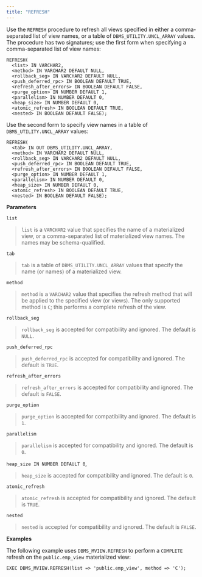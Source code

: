 ```yaml
---
title: "REFRESH"
---
```




Use the `REFRESH` procedure to refresh all views specified in either a comma-separated list of view names, or a table of `DBMS_UTILITY.UNCL_ARRAY` values. The procedure has two signatures; use the first form when specifying a comma-separated list of view names:

``` text
REFRESH(
  <list> IN VARCHAR2,
  <method> IN VARCHAR2 DEFAULT NULL,
  <rollback_seg> IN VARCHAR2 DEFAULT NULL,
  <push_deferred_rpc> IN BOOLEAN DEFAULT TRUE,
  <refresh_after_errors> IN BOOLEAN DEFAULT FALSE,
  <purge_option> IN NUMBER DEFAULT 1,
  <parallelism> IN NUMBER DEFAULT 0,
  <heap_size> IN NUMBER DEFAULT 0,
  <atomic_refresh> IN BOOLEAN DEFAULT TRUE,
  <nested> IN BOOLEAN DEFAULT FALSE);
```

Use the second form to specify view names in a table of `DBMS_UTILITY.UNCL_ARRAY` values:

``` text
REFRESH(
  <tab> IN OUT DBMS_UTILITY.UNCL_ARRAY,
  <method> IN VARCHAR2 DEFAULT NULL,
  <rollback_seg> IN VARCHAR2 DEFAULT NULL,
  <push_deferred_rpc> IN BOOLEAN DEFAULT TRUE,
  <refresh_after_errors> IN BOOLEAN DEFAULT FALSE,
  <purge_option> IN NUMBER DEFAULT 1,
  <parallelism> IN NUMBER DEFAULT 0,
  <heap_size> IN NUMBER DEFAULT 0,
  <atomic_refresh> IN BOOLEAN DEFAULT TRUE,
  <nested> IN BOOLEAN DEFAULT FALSE);
```

**Parameters**

`list`

> `list` is a `VARCHAR2` value that specifies the name of a materialized view, or a comma-separated list of materialized view names. The names may be schema-qualified.

`tab`

> `tab` is a table of `DBMS_UTILITY.UNCL_ARRAY` values that specify the name (or names) of a materialized view.

`method`

> `method` is a `VARCHAR2` value that specifies the refresh method that will be applied to the specified view (or views). The only supported method is `C`; this performs a complete refresh of the view.

`rollback_seg`

> `rollback_seg` is accepted for compatibility and ignored. The default is `NULL`.

`push_deferred_rpc`

> `push_deferred_rpc` is accepted for compatibility and ignored. The default is `TRUE`.

`refresh_after_errors`

> `refresh_after_errors` is accepted for compatibility and ignored. The default is `FALSE`.

`purge_option`

> `purge_option` is accepted for compatibility and ignored. The default is `1`.

`parallelism`

> `parallelism` is accepted for compatibility and ignored. The default is `0`.

`heap_size IN NUMBER DEFAULT 0`,

> `heap_size` is accepted for compatibility and ignored. The default is `0`.

`atomic_refresh`

> `atomic_refresh` is accepted for compatibility and ignored. The default is `TRUE`.

`nested`

> `nested` is accepted for compatibility and ignored. The default is `FALSE`.

**Examples**

The following example uses `DBMS_MVIEW.REFRESH` to perform a `COMPLETE` refresh on the `public.emp_view` materialized view:

``` text
EXEC DBMS_MVIEW.REFRESH(list => 'public.emp_view', method => 'C');
```
